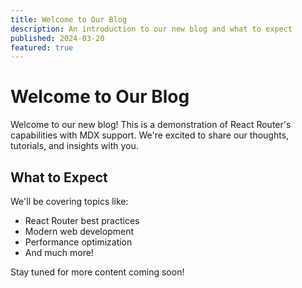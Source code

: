 ```yaml
---
title: Welcome to Our Blog
description: An introduction to our new blog and what to expect
published: 2024-03-20
featured: true
---
```


# Welcome to Our Blog

Welcome to our new blog! This is a demonstration of React Router's capabilities with MDX support. We're excited to share our thoughts, tutorials, and insights with you.

## What to Expect

We'll be covering topics like:

- React Router best practices
- Modern web development
- Performance optimization
- And much more!

Stay tuned for more content coming soon!
